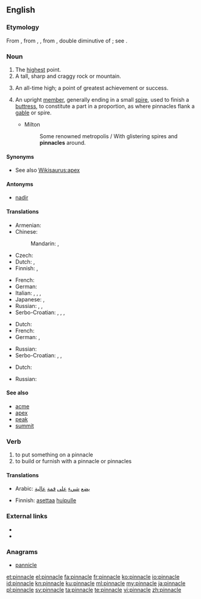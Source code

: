 ==English==

===Etymology===
From {{etyl|enm|en}}, from {{etyl|fro|en}} {{term|pinacle|lang=fro}}, {{term|pinnacle|lang=fro}}, from {{etyl|LL.|en}} {{term|pinnaculum||a peak, pinnacle}}, double diminutive of {{etyl|la|en}} {{term|pinna||a pinnacle|lang=la}}; see {{term|pin}}.

===Noun===
{{en-noun}}

# The [[high]]est point.
# A tall, sharp and craggy rock or mountain.
# {{context|figuratively|lang=en}} An all-time high; a point of greatest achievement or success.
# {{context|architecture|lang=en}} An upright [[member]], generally ending in a small [[spire]], used to finish a [[buttress]], to constitute a part in a proportion, as where pinnacles flank a [[gable]] or spire.
#* Milton
#*: Some renowned metropolis / With glistering spires and '''pinnacles''' around.

====Synonyms====
* See also [[Wikisaurus:apex]]

====Antonyms====
* [[nadir]]

====Translations====
{{trans-top| highest point}}
* Armenian: {{t-|hy|գագաթնակետ|tr=gagatʿnaket}}
* Chinese:
*: Mandarin: {{t|cmn|巔峰|sc=Hani}}, {{t|cmn|巅峰|tr=diānfēng|sc=Hani}}
* Czech: {{t+|cs|vrchol}}
* Dutch: {{t+|nl|top|m}}, {{t+|nl|spits|m}}
* Finnish: {{t+|fi|huippu}}, {{t-|fi|huippukohta}}
{{trans-mid}}
* French: {{t+|fr|cime}}
* German: {{t+|de|Gipfel|m}}
* Italian: {{t+|it|pinnacolo|m}}, {{t+|it|cima|f}}, {{t-|it|picco|m}}, {{t+|it|somma|f}}
* Japanese: {{t-|ja|頂上|tr=ちょうじょう, chōjō|sc=Jpan}}, {{t-|ja|頂点|tr=ちょうてん, chōten|sc=Jpan}}
* Russian: {{t+|ru|пик|m|tr=pik}}, {{t-|ru|[[высший|высшая]] [[точка]]|f|tr=výsšaja tóčka}}, {{t+|ru|вершина|f|tr=veršína|sc=Cyrl}}
* Serbo-Croatian: {{t-|sh|vrh}}, {{t-|sh|vrhunac}}, {{t-|sh|врх|m}}, {{t-|sh|врхунац|m}}
{{trans-bottom}}

{{trans-top|tall, sharp and craggy rock or mountain}}
* Dutch: {{t+|nl|spits|m}}
* French: {{t+|fr|pic}}
* German: {{t-|de|Felsnadel|f}}, {{t-|de|Felsturm|m}}
{{trans-mid}}
* Russian: {{t-|ru|[[остроконечный|остроконечная]] [[скала]]|f|tr=ostrokonéčnaja skalá}}
* Serbo-Croatian: {{t-|sh|šiljak}}, {{t-|sh|vrhunac}}, {{t-|sh|vrh}}
{{trans-bottom}}

{{trans-top|figuratively: all-time high}}
* Dutch: {{t+|nl|toppunt|n}}
{{trans-mid}}
* Russian: {{t+|ru|пик|m|tr=pik|sc=Cyrl}}
{{trans-bottom}}

====See also====
* [[acme]]
* [[apex]]
* [[peak]]
* [[summit]]

===Verb===
{{en-verb|pinnacl|es}}

# to put something on a pinnacle
# to build or furnish with a pinnacle or pinnacles
#: {{rfquotek|T. Warton}}

====Translations====
{{trans-top|put something on a pinnacle}}
* Arabic: [[يضع]] [[شيء]] [[على]] [[قمة]] [[عالية]]
{{trans-mid}}
* Finnish: [[asettaa]] [[huippu|huipulle]]
{{trans-bottom}}

===External links===
* {{R:Webster 1913}}
* {{R:Century 1911}}

===Anagrams===
* [[pannicle#English|pannicle]]

[[et:pinnacle]]
[[el:pinnacle]]
[[fa:pinnacle]]
[[fr:pinnacle]]
[[ko:pinnacle]]
[[io:pinnacle]]
[[id:pinnacle]]
[[kn:pinnacle]]
[[ku:pinnacle]]
[[ml:pinnacle]]
[[my:pinnacle]]
[[ja:pinnacle]]
[[pl:pinnacle]]
[[sv:pinnacle]]
[[ta:pinnacle]]
[[te:pinnacle]]
[[vi:pinnacle]]
[[zh:pinnacle]]